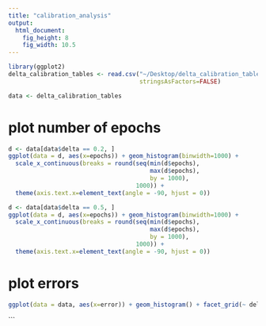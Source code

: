```yaml
---
title: "calibration_analysis"
output:
  html_document:
    fig_height: 8
    fig_width: 10.5
---
```

```r
library(ggplot2)
delta_calibration_tables <- read.csv("~/Desktop/delta_calibration_tables.csv",
                                     stringsAsFactors=FALSE)

data <- delta_calibration_tables
```

# plot number of epochs
```r
d <- data[data$delta == 0.2, ]
ggplot(data = d, aes(x=epochs)) + geom_histogram(binwidth=1000) +
  scale_x_continuous(breaks = round(seq(min(d$epochs),
                                        max(d$epochs),
                                        by = 1000),
                                    1000)) +
  theme(axis.text.x=element_text(angle = -90, hjust = 0))

d <- data[data$delta == 0.5, ]
ggplot(data = d, aes(x=epochs)) + geom_histogram(binwidth=1000) +
  scale_x_continuous(breaks = round(seq(min(d$epochs),
                                        max(d$epochs),
                                        by = 1000),
                                    1000)) +
  theme(axis.text.x=element_text(angle = -90, hjust = 0))
```


# plot errors
```r
ggplot(data = data, aes(x=error)) + geom_histogram() + facet_grid(~ delta)
```







```

